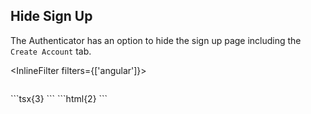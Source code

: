 
## Hide Sign Up

The Authenticator has an option to hide the sign up page including the `Create Account` tab.

<InlineFilter filters={['angular']}>
  ```html{1} file=../../../../../../../examples/angular/src/pages/ui/components/authenticator/sign-in-with-email/sign-in-with-email.component.html
  ```
</InlineFilter>
<InlineFilter filters={['react']}>
  ```tsx{3} 
  <Authenticator hideSignUp={true} />
  ```
</InlineFilter>
<InlineFilter filters={['vue']}>
  ```html{2}
  <template>
    <authenticator :hide-sign-up="true">
      <template v-slot="{ user, signOut }">
        <h1>Hello {{ user.username }}!</h1>
        <button @click="signOut">Sign Out</button>
      </template>
    </authenticator>
  </template>
  ```
</InlineFilter>

<Example>
  <Authenticator hideSignUp={true} />
</Example>
